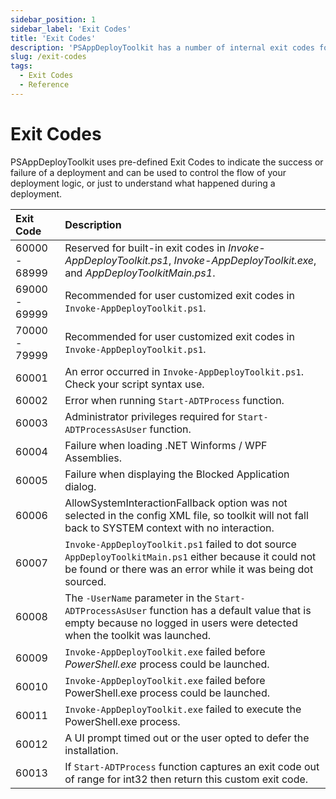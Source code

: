 ```yaml
---
sidebar_position: 1
sidebar_label: 'Exit Codes'
title: 'Exit Codes'
description: 'PSAppDeployToolkit has a number of internal exit codes for any issues that may occur.'
slug: /exit-codes
tags:
  - Exit Codes
  - Reference
---
```


# Exit Codes

PSAppDeployToolkit uses pre-defined Exit Codes to indicate the success or failure of a deployment and can be used to control the flow of your deployment logic, or just to understand what happened during a deployment.

| Exit Code     | Description                                                                                                                                                                  |
| :------------ | :--------------------------------------------------------------------------------------------------------------------------------------------------------------------------- |
| 60000 - 68999 | Reserved for built-in exit codes in _Invoke-AppDeployToolkit.ps1_, _Invoke-AppDeployToolkit.exe_, and _AppDeployToolkitMain.ps1_.                                            |
| 69000 - 69999 | Recommended for user customized exit codes in `Invoke-AppDeployToolkit.ps1`.                                                                                                 |
| 70000 - 79999 | Recommended for user customized exit codes in `Invoke-AppDeployToolkit.ps1`.                                                                                                 |
| 60001         | An error occurred in `Invoke-AppDeployToolkit.ps1`. Check your script syntax use.                                                                                            |
| 60002         | Error when running `Start-ADTProcess` function.                                                                                                                              |
| 60003         | Administrator privileges required for `Start-ADTProcessAsUser` function.                                                                                                     |
| 60004         | Failure when loading .NET Winforms / WPF Assemblies.                                                                                                                         |
| 60005         | Failure when displaying the Blocked Application dialog.                                                                                                                      |
| 60006         | AllowSystemInteractionFallback option was not selected in the config XML file, so toolkit will not fall back to SYSTEM context with no interaction.                          |
| 60007         | `Invoke-AppDeployToolkit.ps1` failed to dot source `AppDeployToolkitMain.ps1` either because it could not be found or there was an error while it was being dot sourced.     |
| 60008         | The `-UserName` parameter in the `Start-ADTProcessAsUser` function has a default value that is empty because no logged in users were detected when the toolkit was launched. |
| 60009         | `Invoke-AppDeployToolkit.exe` failed before _PowerShell.exe_ process could be launched.                                                                                      |
| 60010         | `Invoke-AppDeployToolkit.exe` failed before PowerShell.exe process could be launched.                                                                                        |
| 60011         | `Invoke-AppDeployToolkit.exe` failed to execute the PowerShell.exe process.                                                                                                  |
| 60012         | A UI prompt timed out or the user opted to defer the installation.                                                                                                           |
| 60013         | If `Start-ADTProcess` function captures an exit code out of range for int32 then return this custom exit code.                                                               |
